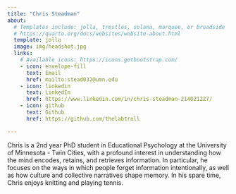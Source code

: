 ```yaml
---
title: "Chris Steadman"
about:
  # Templates include: jolla, trestles, solana, marquee, or broadside
  # https://quarto.org/docs/websites/website-about.html
  template: jolla
  image: img/headshot.jpg
  links:
    # Available icons: https://icons.getbootstrap.com/
    - icon: envelope-fill
      text: Email
      href: mailto:stead032@umn.edu
    - icon: linkedin
      text: LinkedIn
      href: https://www.linkedin.com/in/chris-steadman-214021227/
    - icon: github
      text: Github
      href: https://github.com/thelabtroll

---
```


Chris is a 2nd year PhD student in Educational Psychology at the University of Minnesota - Twin Cities, with a profound interest in understanding how the mind encodes, retains, and retrieves information. In particular, he focuses on the ways in which people forget information intentionally, as well as how culture and collective narratives shape memory. In his spare time, Chris enjoys knitting and playing tennis.